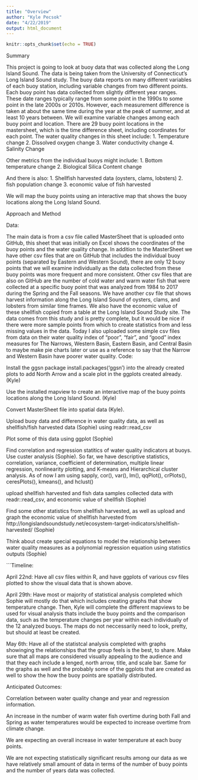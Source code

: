 ```yaml
---
title: "Overview"
author: "Kyle Pecsok"
date: "4/22/2019"
output: html_document
---
```


```r
knitr::opts_chunk$set(echo = TRUE)
```

Summary

This project is going to look at buoy data that was collected along the Long Island Sound. The data is being taken from the University of Connecticut's Long Island Sound study. The buoy data reports on many different variables of each buoy station, including variable changes from two different points. Each buoy point has data collected from slightly different year ranges. These date ranges typically range from some point in the 1990s to some point in the late 2000s or 2010s. However, each measurement difference is taken at about the same time during the year at the peak of summer, and at least 10 years between. We will examine variable changes among each buoy point and location. There are 29 buoy point locations in the mastersheet, which is the time difference sheet, including coordinates for each point.
The water quality changes in this sheet include:
1. Temperature change
2. Dissolved oxygen change
3. Water conductivity change
4. Salinity Change

Other metrics from the individual  buoys might include:
1. Bottom temperature change
2. Biological Silica Content change

And there is also:
1. Shellfish harvested data (oysters, clams, lobsters)
2. fish population change
3. economic value of fish harvested

We will map the buoy points using an interactive map that shows the buoy locations along the Long Island Sound.

Approach and Method

Data:

The main data is from a csv file called MasterSheet that is uploaded onto GitHub, this sheet that was initially on Excel shows the coordinates of the buoy points and the water quality change. In addition to the MasterSheet we have other csv files that are on GitHub that includes the individual buoy points (separated by Eastern and Western Sound), there are only 12 buoy points that we will examine individually as the data collected from these buoy points was more frequent and more consistent. Other csv files that are also on GitHub are the number of cold water and warm water fish that were collected at a specific buoy point that was analyzed from 1984 to 2017 during the Spring and the Fall seasons. We have another csv file that shows harvest information along the Long Island Sound of oysters, clams, and lobsters from similar time frames. We also have the economic value of these shellfish copied from a table at the Long Island Sound Study site. The data comes from this study and is pretty complete, but it would be nice if there were more sample points from which to create statistics from and less missing values in the data. Today I also uploaded some simple csv files from data on their water quality index of "poor", "fair", and "good" index measures for The Narrows, Western Basin, Eastern Basin, and Central Basin to maybe make pie charts later or use as a reference to say that the Narrow and Western Basin have poorer water quality.
Code:

Install the ggsn package install.packages('ggsn') into the already created plots to add North Arrow and a scale plot in the ggplots created already. (Kyle)

Use the installed mapview to create an interactive map of the buoy points locations along the Long Island Sound. (Kyle)

Convert MasterSheet file into spatial data (Kyle).

Upload buoy data and difference in water quality data, as well as shellfish/fish harvested data (Sophie) using readr::read_csv

Plot some of this data using ggplot (Sophie)

Find correlation and regression statitics of water quality indicators at buoys. Use custer analysis (Sophie). So far, we have descriptive statistics, correlation, variance, coefficient of determination, multiple linear regression, nonlinearity plotting, and K-means and Hierarchical cluster analysis. As of now I am using sapply, cor(), var(), lm(), qqPlot(), crPlots(), ceresPlots(), kmeans(), and hclust()

upload shellfish harvested and fish data samples collected data with readr::read_csv, and economic value of shellfish (Sophie)

Find some other statistics from shellfish harvested, as well as upload and graph the economic value of shellfish harvested from http://longislandsoundstudy.net/ecosystem-target-indicators/shellfish-harvested/ (Sophie)

Think about create special equations to model the relationship between water quality measures as a polynomial regression equation using statistics outputs (Sophie)

```Timeline:

April 22nd: Have all csv files within R, and have ggplots of various csv files plotted to show the visual data that is shown above.

April 29th: Have most or majority of statistical analysis completed which Sophie will mostly do that which includes creating graphs that show temperature change. Then, Kyle will complete the different mapviews to be used for visual analysis thats include the buoy points and the comparison data, such as the temperature changes per year within each individually of the 12 analyzed buoys. The maps do not neccessarily need to look, pretty, but should at least be created.

May 6th: Have all of the statistcal analysis completed with graphs showinging the relationships that the group feels is the best, to share. Make sure that all maps are considered visually appealing to the audience and that they each include a lenged, north arrow, title, and scale bar. Same for the graphs as well and the probably some of the ggplots that are created as well to show the how the buoy points are spatially distributed.

Anticipated Outcomes:

Correlation between water quality change and year and regression information.

An increase in the number of warm water fish overtime during both Fall and Spring as water temperatures would be expected to increase overtime from climate change.

We are expecting an overall increase in water temperature at each buoy points.

We are not expecting statistically significant results among our data as we have relatively small amount of data in terms of the number of buoy points and the number of years data was collected.
